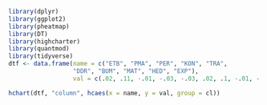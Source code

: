 
```r
library(dplyr)
library(ggplot2)
library(pheatmap)
library(DT)
library(highcharter)
library(quantmod)
library(tidyverse)
dtf <- data.frame(name = c("ETB", "PMA", "PER", "KON", "TRA", 
                  "DDR", "BUM", "MAT", "HED", "EXP"),
                  val = c(.02, .11, -.01, -.03, -.03, .02, .1, -.01, -.02, 0.06), cl = c(0, 0, 1, 1, 1, 0, 0, 1, 1, 0))

hchart(dtf, "column", hcaes(x = name, y = val, group = cl))
```